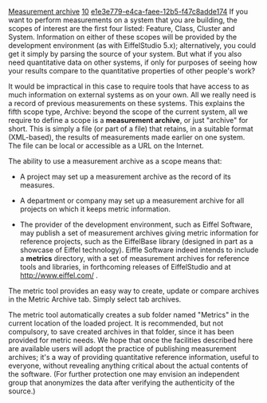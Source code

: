 [[Property:title|Measurement archive]]
[[Property:weight|10]]
[[Property:uuid|e1e3e779-e4ca-faee-12b5-f47c8adde174]]
If you want to perform measurements on a system that you are building, the scopes of interest are the first four listed: Feature, Class, Cluster and System. Information on either of these scopes will be provided by the development environment (as with EiffelStudio 5.x); alternatively, you could get it simply by parsing the source of your system. But what if you also need quantitative data on other systems, if only for purposes of seeing how your results compare to the quantitative properties of other people's work?

It would be impractical in this case to require tools that have access to as much information on external systems as on your own. All we really need is a record of previous measurements on these systems. This explains the fifth scope type, Archive: beyond the scope of the current system, all we require to define a scope is a '''measurement archive''', or just "archive" for short. This is simply a file (or part of a file) that retains, in a suitable format (XML-based), the results of measurements made earlier on one system. The file can be local or accessible as a URL on the Internet. 

The ability to use a measurement archive as a scope means that:

* A project may set up a measurement archive as the record of its measures.

* A department or company may set up a measurement archive for all projects on which it keeps metric information.

* The provider of the development environment, such as Eiffel Software, may publish a set of measurement archives giving metric information for reference projects, such as the EiffelBase library (designed in part as a showcase of Eiffel technology). Eiffle Software indeed intends to include a '''metrics''' directory, with a set of measurement archives for reference tools and libraries, in forthcoming releases of EiffelStudio and at [http://www.eiffel.com/ http://www.eiffel.com/] . 

The metric tool provides an easy way to create, update or compare archives in the Metric Archive tab. Simply select tab archives. 

The metric tool automatically creates a sub folder named "Metrics" in the current location of the loaded project. It is recommended, but not compulsory, to save created archives in that folder, since it has been provided for metric needs.
<span></span> 
We hope that once the facilities described here are available users will adopt the practice of publishing measurement archives; it's a way of providing quantitative reference information, useful to everyone, without revealing anything critical about the actual contents of the software. (For further protection one may envision an independent group that anonymizes the data after verifying the authenticity of the source.)




